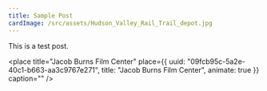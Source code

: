 ```yaml
---
title: Sample Post
cardImage: /src/assets/Hudson_Valley_Rail_Trail_depot.jpg
---
```


This is a test post.

<place
  title="Jacob Burns Film Center"
  place={{
    uuid: "09fcb95c-5a2e-40c1-b663-aa3c9767e271",
    title: "Jacob Burns Film Center",
    animate: true
  }}
  caption=""
/>
